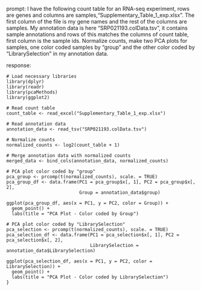 prompt:
I have the following count table for an RNA-seq experiment, rows are genes and columns are samples,"Supplementary_Table_1_exp.xlsx". The first column of the file is my gene names and the rest of the columns are samples. My annotation data is here "SRP021193.colData.tsv", it contains sample annotations and rows of this matches the columns of count table, first column is the sample ids. Normalize counts, make two PCA plots for samples, one color coded samples by "group" and the other color coded by "LibrarySelection" in my annotation data.

response:
```
# Load necessary libraries
library(dplyr)
library(readr)
library(pcaMethods)
library(ggplot2)

# Read count table
count_table <- read_excel("Supplementary_Table_1_exp.xlsx")

# Read annotation data
annotation_data <- read_tsv("SRP021193.colData.tsv")

# Normalize counts
normalized_counts <- log2(count_table + 1)

# Merge annotation data with normalized counts
merged_data <- bind_cols(annotation_data, normalized_counts)

# PCA plot color coded by "group"
pca_group <- prcomp(t(normalized_counts), scale. = TRUE)
pca_group_df <- data.frame(PC1 = pca_group$x[, 1], PC2 = pca_group$x[, 2], 
                           Group = annotation_data$group)

ggplot(pca_group_df, aes(x = PC1, y = PC2, color = Group)) +
  geom_point() +
  labs(title = "PCA Plot - Color coded by Group")

# PCA plot color coded by "LibrarySelection"
pca_selection <- prcomp(t(normalized_counts), scale. = TRUE)
pca_selection_df <- data.frame(PC1 = pca_selection$x[, 1], PC2 = pca_selection$x[, 2], 
                               LibrarySelection = annotation_data$LibrarySelection)

ggplot(pca_selection_df, aes(x = PC1, y = PC2, color = LibrarySelection)) +
  geom_point() +
  labs(title = "PCA Plot - Color coded by LibrarySelection")
}
```
